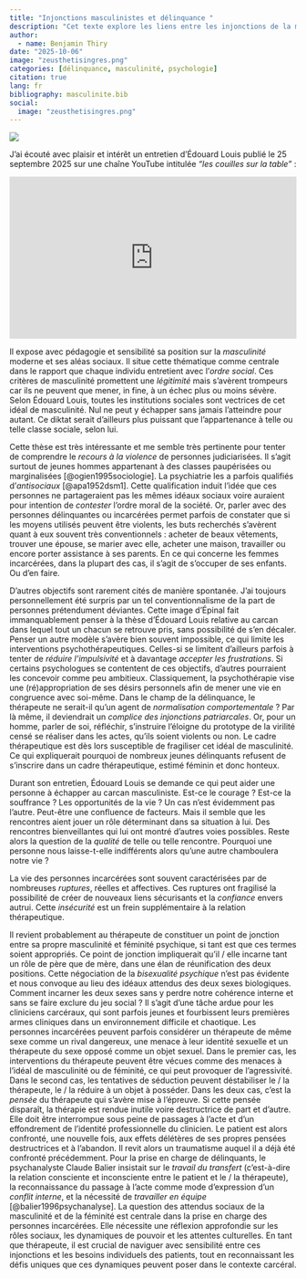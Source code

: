 ```yaml
---
title: "Injonctions masculinistes et délinquance "
description: "Cet texte explore les liens entre les injonctions de la masculinité moderne, la violence et les enjeux psychothérapeutiques en milieu carcéral, à partir des réflexions d’Édouard Louis sur le carcan masculiniste. Il met en parallèle cette thèse avec l’expérience clinique auprès de jeunes hommes judiciarisés issus de milieux marginalisés, dont les comportements violents visent souvent des objectifs sociaux conventionnels. Ce paradoxe souligne la force du modèle patriarcal, qui agit comme un idéal inatteignable et alimente la souffrance psychique. Dans ce contexte, la psychothérapie risque de devenir un instrument de normalisation plus qu’un espace d’émancipation, d’autant que le cadre thérapeutique est souvent perçu comme féminin et donc menaçant pour l’identité virile."
author:
  - name: Benjamin Thiry
date: "2025-10-06"
image: "zeusthetisingres.png"
categories: [délinquance, masculinité, psychologie]
citation: true
lang: fr
bibliography: masculinite.bib
social:
  image: "zeusthetisingres.png"
---
```


![](zeusthetisingres.png){fig-alt="Zeus et Thétis, par 1811 par Jean-Auguste-Dominique Ingres, 1811, Huile sur toile, 327 × 260 cm, Musée Granet, Aix-en-Provence"}

J'ai écouté avec plaisir et intérêt un entretien d’Édouard Louis publié le 25 septembre 2025 sur une chaîne YouTube intitulée *"les couilles sur la table"* :

::: {style="position: relative; padding-bottom: 56.25%; height: 0; overflow: hidden;"}
<iframe src="https://www.youtube.com/embed/RI3laFZdm40?si=-yuQEkbKgsDjrEcT" style="position: absolute; top: 0; left: 0; width: 100%; height: 100%;" frameborder="0" allow="accelerometer; autoplay; clipboard-write; encrypted-media; gyroscope; picture-in-picture" allowfullscreen>

</iframe>
:::

Il expose avec pédagogie et sensibilité sa position sur la *masculinité* moderne et ses aléas sociaux. Il situe cette thématique comme centrale dans le rapport que chaque individu entretient avec l'*ordre social*. Ces critères de masculinité promettent une *légitimité* mais s'avèrent trompeurs car ils ne peuvent que mener, in fine, à un échec plus ou moins sévère. Selon Édouard Louis, toutes les institutions sociales sont vectrices de cet idéal de masculinité. Nul ne peut y échapper sans jamais l'atteindre pour autant. Ce diktat serait d'ailleurs plus puissant que l'appartenance à telle ou telle classe sociale, selon lui.

Cette thèse est très intéressante et me semble très pertinente pour tenter de comprendre le *recours à la violence* de personnes judiciarisées. Il s'agit surtout de jeunes hommes appartenant à des classes paupérisées ou marginalisées [@ogien1995sociologie]. La psychiatrie les a parfois qualifiés d'*antisociaux* [@apa1952dsm1]. Cette qualification induit l'idée que ces personnes ne partageraient pas les mêmes idéaux sociaux voire auraient pour intention de *contester* l'ordre moral de la société. Or, parler avec des personnes délinquantes ou incarcérées permet parfois de constater que si les moyens utilisés peuvent être violents, les buts recherchés s'avèrent quant à eux souvent très conventionnels : acheter de beaux vêtements, trouver une épouse, se marier avec elle, acheter une maison, travailler ou encore porter assistance à ses parents. En ce qui concerne les femmes incarcérées, dans la plupart des cas, il s'agit de s'occuper de ses enfants. Ou d'en faire.

D'autres objectifs sont rarement cités de manière spontanée. J'ai toujours personnellement été surpris par un tel conventionnalisme de la part de personnes prétendument déviantes. Cette image d'Épinal fait immanquablement penser à la thèse d’Édouard Louis relative au carcan dans lequel tout un chacun se retrouve pris, sans possibilité de s'en décaler. Penser un autre modèle s'avère bien souvent impossible, ce qui limite les interventions psychothérapeutiques. Celles-si se limitent d'ailleurs parfois à tenter de *réduire l'impulsivité* et à davantage *accepter les frustrations*. Si certains psychologues se contentent de ces objectifs, d'autres pourraient les concevoir comme peu ambitieux. Classiquement, la psychothérapie vise une (ré)appropriation de ses désirs personnels afin de mener une vie en congruence avec soi-même. Dans le champ de la délinquance, le thérapeute ne serait-il qu'un agent de *normalisation comportementale* ? Par là même, il deviendrait un *complice des injonctions patriarcales*. Or, pour un homme, parler de soi, réfléchir, s'instruire l'éloigne du prototype de la virilité censé se réaliser dans les actes, qu'ils soient violents ou non. Le cadre thérapeutique est dès lors susceptible de fragiliser cet idéal de masculinité. Ce qui expliquerait pourquoi de nombreux jeunes délinquants refusent de s'inscrire dans un cadre thérapeutique, estimé féminin et donc honteux.

Durant son entretien, Édouard Louis se demande ce qui peut aider une personne à échapper au carcan masculiniste. Est-ce le courage ? Est-ce la souffrance ? Les opportunités de la vie ? Un cas n'est évidemment pas l'autre. Peut-être une confluence de facteurs. Mais il semble que les rencontres aient jouer un rôle déterminant dans sa situation à lui. Des rencontres bienveillantes qui lui ont montré d'autres voies possibles. Reste alors la question de la *qualité* de telle ou telle rencontre. Pourquoi une personne nous laisse-t-elle indifférents alors qu'une autre chamboulera notre vie ?

La vie des personnes incarcérées sont souvent caractérisées par de nombreuses *ruptures*, réelles et affectives. Ces ruptures ont fragilisé la possibilité de créer de nouveaux liens sécurisants et la *confiance* envers autrui. Cette *insécurité* est un frein supplémentaire à la relation thérapeutique.

Il revient probablement au thérapeute de constituer un point de jonction entre sa propre masculinité et féminité psychique, si tant est que ces termes soient appropriés. Ce point de jonction impliquerait qu'il / elle incarne tant un rôle de père que de mère, dans une élan de réunification des deux positions. Cette négociation de la *bisexualité psychique* n'est pas évidente et nous convoque au lieu des idéaux attendus des deux sexes biologiques. Comment incarner les deux sexes sans y perdre notre cohérence interne et sans se faire exclure du jeu social ? Il s'agit d'une tâche ardue pour les cliniciens carcéraux, qui sont parfois jeunes et fourbissent leurs premières armes cliniques dans un environnement difficile et chaotique. Les personnes incarcérées peuvent parfois considérer un thérapeute de même sexe comme un rival dangereux, une menace à leur identité sexuelle et un thérapeute du sexe opposé comme un objet sexuel. Dans le premier cas, les interventions du thérapeute peuvent être vécues comme des menaces à l'idéal de masculinité ou de féminité, ce qui peut provoquer de l'agressivité. Dans le second cas, les tentatives de séduction peuvent déstabiliser le / la thérapeute, le / la réduire à un objet à posséder. Dans les deux cas, c'est la *pensée* du thérapeute qui s'avère mise à l'épreuve. Si cette pensée disparaît, la thérapie est rendue inutile voire destructrice de part et d'autre. Elle doit être interrompue sous peine de passages à l'acte et d'un effondrement de l'identité professionnelle du clinicien. Le patient est alors confronté, une nouvelle fois, aux effets délétères de ses propres pensées destructrices et à l'abandon. Il revit alors un traumatisme auquel il a déjà été confronté précédemment. Pour la prise en charge de délinquants, le psychanalyste Claude Balier insistait sur le *travail du transfert* (c'est-à-dire la relation consciente et inconsciente entre le patient et le / la thérapeute), la reconnaissance du passage à l’acte comme mode d’expression d’un *conflit interne*, et la nécessité de *travailler en équipe* [@balier1996psychanalyse]. La question des attendus sociaux de la masculinité et de la féminité est centrale dans la prise en charge des personnes incarcérées. Elle nécessite une réflexion approfondie sur les rôles sociaux, les dynamiques de pouvoir et les attentes culturelles. En tant que thérapeute, il est crucial de naviguer avec sensibilité entre ces injonctions et les besoins individuels des patients, tout en reconnaissant les défis uniques que ces dynamiques peuvent poser dans le contexte carcéral.
